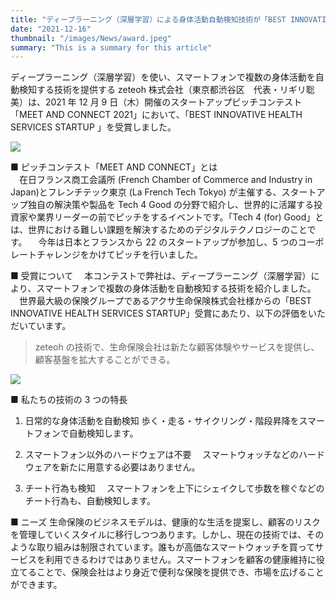 ```yaml
---
title: "ディープラーニング（深層学習）による身体活動自動検知技術が「BEST INNOVATIVE HEALTH SERVICES STARTUP」を受賞"
date: "2021-12-16"
thumbnail: "/images/News/award.jpeg"
summary: "This is a summary for this article"
---
```


ディープラーニング（深層学習）を使い、スマートフォンで複数の身体活動を自動検知する技術を提供する zeteoh 株式会社（東京都渋谷区　代表・リギリ聡美）は、2021 年 12 月 9 日（木）開催のスタートアップピッチコンテスト「MEET AND CONNECT 2021」において、「BEST INNOVATIVE HEALTH SERVICES STARTUP 」を受賞しました。

![](/images/News/award.jpeg)

■ ピッチコンテスト「MEET AND CONNECT」とは\
　在日フランス商工会議所 (French Chamber of Commerce and Industry in Japan)とフレンチテック東京 (La French Tech Tokyo) が主催する、スタートアップ独自の解決策や製品を Tech 4 Good の分野で紹介し、世界的に活躍する投資家や業界リーダーの前でピッチをするイベントです。「Tech 4 (for) Good」とは、世界における難しい課題を解決するためのデジタルテクノロジーのことです。
　今年は日本とフランスから 22 のスタートアップが参加し、5 つのコーポレートチャレンジをかけてピッチを行いました。

■ 受賞について
　本コンテストで弊社は、ディープラーニング（深層学習）により、スマートフォンで複数の身体活動を自動検知する技術を紹介しました。
　世界最大級の保険グループであるアクサ生命保険株式会社様からの「BEST INNOVATIVE HEALTH SERVICES STARTUP」受賞にあたり、以下の評価をいただいています。

> zeteoh の技術で、生命保険会社は新たな顧客体験やサービスを提供し、顧客基盤を拡大することができる。

![](/images/News/pitch.webp)

■ 私たちの技術の 3 つの特長

1. 日常的な身体活動を自動検知
   歩く・走る・サイクリング・階段昇降をスマートフォンで自動検知します。

2. スマートフォン以外のハードウェアは不要　
   スマートウォッチなどのハードウェアを新たに用意する必要はありません。

3. チート行為も検知　
   スマートフォンを上下にシェイクして歩数を稼ぐなどのチート行為も、自動検知します。

■ ニーズ
生命保険のビジネスモデルは、健康的な生活を提案し、顧客のリスクを管理していくスタイルに移行しつつあります。しかし、現在の技術では、そのような取り組みは制限されています。誰もが高価なスマートウォッチを買ってサービスを利用できるわけではありません。スマートフォンを顧客の健康維持に役立てることで、保険会社はより身近で便利な保険を提供でき、市場を広げることができます。
